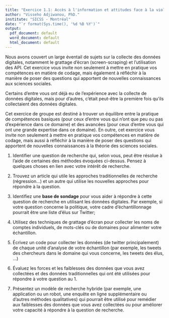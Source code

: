 ```yaml
---
title: "Exercice 1.1: Accès à l'information et attitudes face à la violence conjugale"
author: "Visseho Adjiwanou, PhD."
institute: "SICSS - Montréal"
date: "`r format(Sys.time(), '%d %B %Y')`"
output:
  pdf_document: default
  word_document: default
  html_document: default
---
```



Nous avons couvert un large éventail de sujets sur la collecte des données digitales, notamment le grattage d'écran (screen-scraping) et l'utilisation des API. Cet exercice vous invite non seulement à mettre en pratique vos compétences en matière de codage, mais également à réfléchir à la manière de poser des questions qui apportent de nouvelles connaissances aux sciences sociales.

Certains d'entre vous ont déjà eu de l'expérience avec la collecte de données digitales, mais pour d'autres, c'était peut-être la première fois qu'ils collectaient des données digitales. 

Cet exercice de groupe est destiné à trouver un équilibre entre la pratique de compétences basiques (pour ceux d'entre vous qui n'ont que peu ou pas d'expérience dans ce domaine) et des avancées (pour ceux d'entre vous qui ont une grande expertise dans ce domaine). En outre, cet exercice vous invite non seulement à mettre en pratique vos compétences en matière de codage, mais aussi à réfléchir à la manière de poser des questions qui apportent de nouvelles connaissances à la théorie des sciences sociales.

1. Identifier une question de recherche qui, selon vous, peut être résolue à l'aide de certaines des méthodes évoquées ci-dessus. Pensez à quelques choses en lien avec votre intérêt de recherche.

2. Trouvez un article qui utile les approches traditionnelles de recherche (régression...) et un autre qui utilise les nouvelles approches pour répondre à la question.

3. Identifiez une **base de sondage** pour vous aider à répondre à cette question de recherche en utilisant les données digitales. Par exemple, si votre question concerne la politique, votre cadre d'échantillonnage pourrait être une liste d'élus sur Twitter;

4. Utilisez des techniques de grattage d’écran pour collecter les noms de comptes individuels, de mots-clés ou de domaines pour alimenter votre échantillon.

5. Écrivez un code pour collecter les données (de twitter principalement) de chaque unité d’analyse de votre échantillon (par exemple, les tweets des chercheurs dans le domaine qui vous concerne, les tweets des élus, ...)

6. Évaluez les forces et les faiblesses des données que vous avez collectées et des données traditionnelles qui ont été utilisées pour répondre à votre question au 1.

4. Présentez un modèle de recherche hybride (par exemple, une application ou un robot, une enquête en ligne supplémentaire ou d'autres méthodes qualitatives) qui pourrait être utilisé pour remédier aux faiblesses des données que vous avez collectées ou pour améliorer votre capacité à répondre à la question de recherche.

